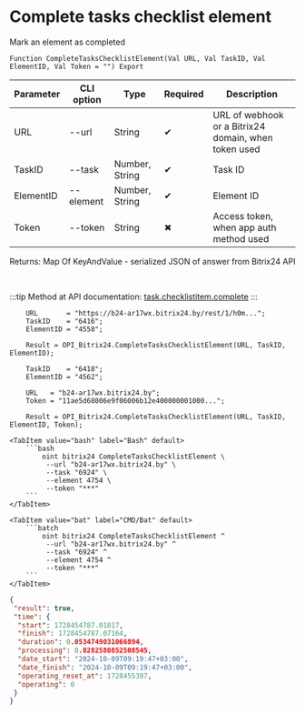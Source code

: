 ﻿---
sidebar_position: 6
description: Complete tasks checklist element and other functions to work with Bitrix24 in the Open Integration Package, a free open-source integration library for 1C:Enterprise 8, OneScript and CLI
keywords: [1C, 1С, 1С:Enterprise, 1С:Enterprise 8.3, API, Integration, Services, Exchange, OneScript, CLI, Bitrix24]
---


# Complete tasks checklist element
 Mark an element as completed



`Function CompleteTasksChecklistElement(Val URL, Val TaskID, Val ElementID, Val Token = "") Export`

  | Parameter | CLI option | Type | Required | Description |
  |-|-|-|-|-|
  | URL | --url | String | &#x2714; | URL of webhook or a Bitrix24 domain, when token used |
  | TaskID | --task | Number, String | &#x2714; | Task ID |
  | ElementID | --element | Number, String | &#x2714; | Element ID |
  | Token | --token | String | &#x2716; | Access token, when app auth method used |

  
  Returns:  Map Of KeyAndValue - serialized JSON of answer from Bitrix24 API

<br/>

:::tip
Method at API documentation: [task.checklistitem.complete](https://dev.1c-bitrix.ru/rest_help/tasks/task/checklistitem/complete.php)
:::
<br/>



```bsl title="1C:Enterprise/OneScript code example"
    URL       = "https://b24-ar17wx.bitrix24.by/rest/1/h0m...";
    TaskID    = "6416";
    ElementID = "4558";

    Result = OPI_Bitrix24.CompleteTasksChecklistElement(URL, TaskID, ElementID);

    TaskID    = "6418";
    ElementID = "4562";

    URL   = "b24-ar17wx.bitrix24.by";
    Token = "11ae5d68006e9f06006b12e400000001000...";

    Result = OPI_Bitrix24.CompleteTasksChecklistElement(URL, TaskID, ElementID, Token);
```
 

 <Tabs>
  
    <TabItem value="bash" label="Bash" default>
        ```bash
            oint bitrix24 CompleteTasksChecklistElement \
             --url "b24-ar17wx.bitrix24.by" \
             --task "6924" \
             --element 4754 \
             --token "***"
        ```
    </TabItem>
  
    <TabItem value="bat" label="CMD/Bat" default>
        ```batch
            oint bitrix24 CompleteTasksChecklistElement ^
             --url "b24-ar17wx.bitrix24.by" ^
             --task "6924" ^
             --element 4754 ^
             --token "***"
        ```
    </TabItem>
</Tabs>


```json title="Result"
{
 "result": true,
 "time": {
  "start": 1728454787.01817,
  "finish": 1728454787.07164,
  "duration": 0.0534749031066894,
  "processing": 0.0282580852508545,
  "date_start": "2024-10-09T09:19:47+03:00",
  "date_finish": "2024-10-09T09:19:47+03:00",
  "operating_reset_at": 1728455387,
  "operating": 0
 }
}
```
